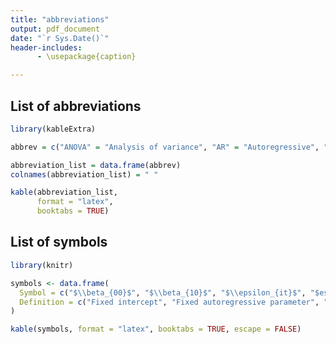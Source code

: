 ```yaml
---
title: "abbreviations"
output: pdf_document
date: "`r Sys.Date()`"
header-includes:
      - \usepackage{caption}

---
```



## List of abbreviations 
```r
library(kableExtra)

abbrev = c("ANOVA" = "Analysis of variance", "AR" = "Autoregressive", "ESM" = "Experience Sampling Method", "MAR" = "Missing at random", "MCAR" = "Missing completely at random", "MCMC" = "Markov Chain Monte Carlo", "MLE" = "Maximum likelihood estimation", "MLAR(1)" = "Multilevel first-order autoregressive", "MNAR" = "Missing not at random", "N" = "Number of participants", "NA" = "Negative affect", "PA" = "Positive affect", "SD" = "Standard deviation", "SE" = "Standard error", "T.obs" = "Number of observations (timepoints) per participant")

abbreviation_list = data.frame(abbrev) 
colnames(abbreviation_list) = " "

kable(abbreviation_list, 
      format = "latex", 
      booktabs = TRUE)
```


## List of symbols 

```r
library(knitr)

symbols <- data.frame(
  Symbol = c("$\\beta_{00}$", "$\\beta_{10}$", "$\\epsilon_{it}$", "$esm_{it}$", "$esm_{i, t-1}$", "$\\gamma_{0i}$", "$\\gamma_{1i}$", "$\\nu_{0i}$", "$\\nu_{1i}$", "$\\sigma^2_{\\epsilon}$", "$\\sigma_{\\nu_0}^2$", "$\\sigma_{\\nu_1}^2$", "$\\sigma_{\\nu_{01}}$"),
  Definition = c("Fixed intercept", "Fixed autoregressive parameter", "Innovation / residuals", "Process value of participant i at time t", "Lagged process value of participant i", "Person-specific intercept", "Person-specific autoregressive parameter", "Random intercept", "Random autoregressive parameter", "Innovation variance", "Variance of the random intercepts", "Variance of the random autoregressive effects", "Correlation between the random intercepts and random autoregressive effects")
)

kable(symbols, format = "latex", booktabs = TRUE, escape = FALSE)
```




